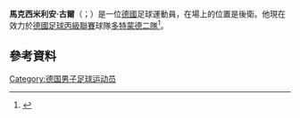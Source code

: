 '''馬克西米利安·古爾'''（{{lang-de|Maximilian Güll}}；{{bd|1991年|1月5日}}）是一位[[德國|德國]]足球運動員，在場上的位置是後衛。他現在效力於[[德國足球丙級聯賽|德國足球丙級聯賽]]球隊[[多特蒙德二隊|多特蒙德二隊]]<ref>{{cite web | url = http://www.kicker.de/news/fussball/3liga/vereine/3-liga/2013-14/msv-duisburg-1/78605/spieler_guell-maximilian.html | title = Güll, Maximilian | language = de | publisher = kicker.de | accessdate = 10 August 2013 | archive-date = 2016-10-09 | archive-url = https://web.archive.org/web/20161009141510/http://www.kicker.de/news/fussball/3liga/vereine/3-liga/2013-14/msv-duisburg-1/78605/spieler_guell-maximilian.html | dead-url = no }}</ref>。
==參考資料==
{{Reflist}}

{{DEFAULTSORT: Güll, Maximilian}}
[[Category:德国男子足球运动员|Category:德国男子足球运动员]]

{{Sport-bio-stub}}